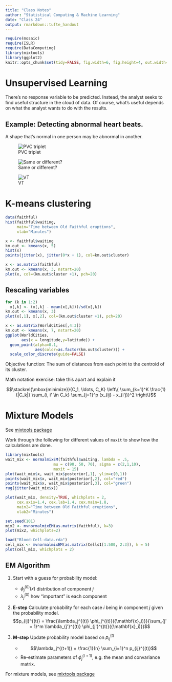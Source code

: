 ```yaml
---
title: "Class Notes"
author: "Statistical Computing & Machine Learning"
date: "Class 24"
output: rmarkdown::tufte_handout
---
```


```r
require(mosaic)
require(ISLR)
require(DataComputing)
library(mixtools)
library(ggplot2)
knitr::opts_chunk$set(tidy=FALSE, fig.width=6, fig.height=4, out.width="5in")
```

# Unsupervised Learning

There's no response variable to be predicted.  Instead, the analyst seeks to find useful structure in the cloud of data. Of course, what's useful depends on what the analyst wants to do with the results.

## Example: Detecting abnormal heart beats.

A shape that's normal in one person may be abnormal in another.

![PVC triplet](http://3.bp.blogspot.com/-kUwO1k63R3w/UFurvD1y0TI/AAAAAAAAKN0/gJUM2aWbv8c/s1600/NSR+with+a+triplet+of+PVCs.jpg)

![Same or different?](http://1.bp.blogspot.com/-mIu0CXKcEnw/Ts9uI0r8tXI/AAAAAAAAFzw/Er6PqLHw_nM/s640/NSR+with+multifocal+PVCs+04.jpg)

![VT](http://www.ecgconsult.co.uk/0804/NSVT1/HLa.jpg)

# K-means clustering

```r
data(faithful)
hist(faithful$waiting, 
     main="Time between Old Faithful eruptions",
     xlab="Minutes")
```

```r
x <- faithful$waiting
km.out <- kmeans(x, 5)
hist(x)
points(jitter(x), jitter(0*x + 1), col=km.out$cluster)
```

```r
x <- as.matrix(faithful)
km.out <- kmeans(x, 3, nstart=20)
plot(x, col=(km.out$cluster +1), pch=20)
```

## Rescaling variables
```r
for (k in 1:2)
  x[,k] <- (x[,k] - mean(x[,k]))/sd(x[,k])
km.out <- kmeans(x, 3)
plot(x[,1], x[,2], col=(km.out$cluster +1), pch=20)
```

```r
x <- as.matrix(WorldCities[,4:3])
km.out <- kmeans(x, 7, nstart=20)
ggplot(WorldCities, 
       aes(x = longitude,y=latitude)) +
  geom_point(alpha=0.1, 
             aes(color=as.factor(km.out$cluster))) +
  scale_color_discrete(guide=FALSE)
```

Objective function: The sum of distances from each point to the centroid of its cluster.

Math notation exercise: take this apart and explain it

$$\stackrel{\mbox{minimize}}{C_1, \ldots, C_K} \left\{
\sum_{k=1}^K \frac{1}{|C_k|} \sum_{i, i' \in C_k} 
\sum_{j=1}^p (x_{ij} - x_{i'j})^2 \right\}$$

\includegraphics[width=\textwidth]{../ISL-Book-Figures/Chapter10/{10.7}.pdf}
\marginnote[-2cm]{Figure 10.7 from ISL}

# Mixture Models

See [mixtools package](ftp://www.r-project.org/pub/R/web/packages/mixtools/vignettes/mixtools.pdf)



Work through the following for different values of `maxit` to show how the calculations are done.
```r
library(mixtools)
wait_mix <- normalmixEM(faithful$waiting, lambda = .5, 
                     mu = c(90, 50, 70), sigma = c(2,1,10), 
                     maxit = 15)
plot(wait_mix$x, wait_mix$posterior[,1], ylim=c(0,1))
points(wait_mix$x, wait_mix$posterior[,2], col="red")
points(wait_mix$x, wait_mix$posterior[,3], col="green")
rug(jitter(wait_mix$x))
```

```r
plot(wait_mix, density=TRUE, whichplots = 2,
     cex.axis=1.4, cex.lab=1.4, cex.main=1.8,
     main2="Time between Old Faithful eruptions",
     xlab2="Minutes")
```

```r
set.seed(101)
mix2 <- mvnormalmixEM(as.matrix(faithful), k=3)
plot(mix2, whichplots=2)
```

```r
load("Blood-Cell-data.rda")
cell_mix <- mvnormalmixEM(as.matrix(Cells1[1:500, 2:3]), k = 5)
plot(cell_mix, whichplots = 2)
```

## EM Algorithm

\includegraphics[width=\textwidth]{../ISL-Book-Figures/Chapter10/{10.6}.pdf}
\marginnote[-2cm]{Figure 10.6 from ISL}

1. Start with a guess for probability model:
    * $\phi_j^{(0)}(x)$ distribution of component $j$
    * $\lambda_j^{(0)}$ how "important" is each component
    
2. **E-step**
    Calculate probability for each case $i$ being in component $j$ given the probability model.
    $$p_{ij}^{(t)} = \frac{\lambda_j^{(t)} \phi_j^{(t)}({\mathbf{x}_i)}}{\sum_{j' = 1}^m \lambda_{j'}^{(t)} \phi_{j'}^{(t)}({\mathbf{x}_i)}}$$
    
3. **M-step**
    Update probability model based on $p_{ij}^{(t)}$
    * $$\lambda_j^{(t+1)} = \frac{1}{n} \sum_{i=1}^n p_{ij}^{(t)}$$
    * Re-estimate parameters of $\phi_j^{(t+1)}$, e.g. the mean and convariance matrix.
    
For mixture models, see [mixtools package](ftp://www.r-project.org/pub/R/web/packages/mixtools/vignettes/mixtools.pdf)